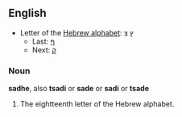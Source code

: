 ==English==

* Letter of the [[Wikipedia:Hebrew alphabet|Hebrew alphabet]]: &#1509; &#1510;
** Last: [[Pe|&#1507;]]
** Next: [[Qoph|&#1511;]]

===Noun===

'''sadhe''', also '''tsadi''' or '''sade''' or '''sadi''' or '''tsade'''

# The eightteenth letter of the Hebrew alphabet.